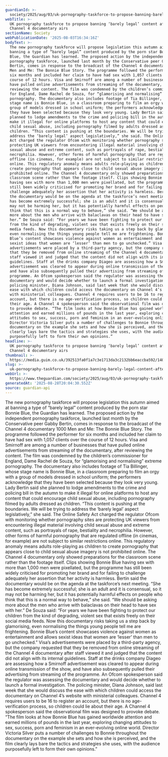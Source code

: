 ```yaml
---
guardianId: >-
  society/2025/aug/03/uk-pornography-taskforce-to-propose-banning-barely-legal-content-after-channel-4-documentary-airs
webTitle: >-
  UK pornography taskforce to propose banning ‘barely legal’ content after
  Channel 4 documentary airs
sectionName: Society
webPublicationDate: '2025-08-03T16:34:16Z'
bodyText: >-
  The new pornography taskforce will propose legislation this autumn aimed at
  banning a type of “barely legal” content produced by the porn star Bonnie
  Blue, the Guardian has learned. The proposed action by the independent
  pornography taskforce, launched last month by the Conservative peer Gabby
  Bertin, comes in response to the broadcast of the Channel 4 documentary 1000
  Men and Me: The Bonnie Blue Story. The programme followed the performer for
  six months and included her claim to have had sex with 1,057 clients over the
  course of 12 hours. Visa and Smirnoff are among a number of businesses that
  have pulled online advertisements from streaming of the documentary, after
  reviewing the content. The film was condemned by the children’s commissioner
  for England, Dame Rachel de Souza, for “glamorising and normalising” extreme
  pornography. The documentary also includes footage of Tia Billinger, whose
  stage name is Bonnie Blue, in a classroom preparing to film an orgy with a
  group of models dressed in school uniform; the performers acknowledge that
  they have been selected because they look very young. Lady Bertin said she
  planned to lodge amendments to the crime and policing bill in the autumn to
  make it illegal for online platforms to host any content that could encourage
  child sexual abuse, including pornography filmed by adults dressed as
  children. “This content is pushing at the boundaries. We will be trying to
  address the ‘barely legal’ aspect legislatively,” she said. The Online Safety
  Act charged the regulator Ofcom with monitoring whether pornography sites are
  protecting UK viewers from encountering illegal material involving child
  sexual abuse and extreme content, such as portrayals of rape, bestiality and
  necrophilia. However, other forms of harmful pornography that are regulated
  offline (in cinemas, for example) are not subject to similar restrictions
  online. This regulatory anomaly means adults role-playing as children to
  create pornography that appears close to child sexual abuse imagery is not
  prohibited online. The Channel 4 documentary only showed preparations for the
  classroom scene rather than the footage itself. Clips showing Bonnie Blue
  having sex with more than 1,000 men were pixellated, but the programme has
  still been widely criticised for promoting her brand and for failing to
  challenge adequately her assertion that her activity is harmless. Bertin said
  the documentary would be on the agenda at the taskforce’s next meeting. “She
  has become extremely successful; she is an adult and it is consensual, so it
  may not be harming her, but it has potentially harmful effects on people who
  think that this is a normal way to behave,” she said. “We should be asking
  more about the men who arrive with balaclavas on their head to have sex with
  her.” De Souza said: “For years we have been fighting to protect our children
  from the kind of degrading, violent sex that exists freely on their social
  media feeds. Now this documentary risks taking us a step back by glamorising,
  even normalising the things young people tell me are frightening. Bonnie
  Blue’s content showcases violence against women as entertainment and allows
  sexist ideas that women are ‘lesser’ than men to go unchecked.” Visa’s
  advertisements were placed by a third-party agency, but the company requested
  that they be removed from online streaming of the Channel 4 documentary after
  staff viewed it and judged that the content did not align with its internal
  guidelines. Staff at the drinks company Diageo are assessing how a Smirnoff
  advertisement was cleared to appear during online transmission of the show,
  and have also subsequently pulled their advertising from streaming of the
  programme. An Ofcom spokesperson said the regulator was assessing the
  documentary and would decide whether to launch a formal investigation. The
  policing minister, Diana Johnson, said last week that she would discuss the
  ease with which children could access the documentary on Channel 4’s website
  with ministerial colleagues. Channel 4 requires users to be 16 to register an
  account, but there is no age-verification process, so children could lie about
  their age. A Channel 4 spokesperson said the observational film was designed
  to provoke debate. “The film looks at how Bonnie Blue has gained worldwide
  attention and earned millions of pounds in the last year, exploring changing
  attitudes to sex, success, porn and feminism in an ever-evolving online world.
  Director Victoria Silver puts a number of challenges to Bonnie throughout the
  documentary on the example she sets and how she is perceived, and the film
  clearly lays bare the tactics and strategies she uses, with the audience
  purposefully left to form their own opinions.”
headline: >-
  UK pornography taskforce to propose banning ‘barely legal’ content after
  Channel 4 documentary airs
thumbnail: >-
  https://media.guim.co.uk/392513fa0f1a7c3e1713da3c2132bb6eaccba592/1401_412_5946_4757/500.jpg
slug: >-
  uk-pornography-taskforce-to-propose-banning-barely-legal-content-after-channel-4-documentary-airs
webUrl: >-
  https://www.theguardian.com/society/2025/aug/03/uk-pornography-taskforce-to-propose-banning-barely-legal-content-after-channel-4-documentary-airs
generatedAt: '2025-08-28T20:04:30.552Z'
source: guardian-api
---
```

The new pornography taskforce will propose legislation this autumn aimed at banning a type of “barely legal” content produced by the porn star Bonnie Blue, the Guardian has learned. The proposed action by the independent pornography taskforce, launched last month by the Conservative peer Gabby Bertin, comes in response to the broadcast of the Channel 4 documentary 1000 Men and Me: The Bonnie Blue Story. The programme followed the performer for six months and included her claim to have had sex with 1,057 clients over the course of 12 hours. Visa and Smirnoff are among a number of businesses that have pulled online advertisements from streaming of the documentary, after reviewing the content. The film was condemned by the children’s commissioner for England, Dame Rachel de Souza, for “glamorising and normalising” extreme pornography. The documentary also includes footage of Tia Billinger, whose stage name is Bonnie Blue, in a classroom preparing to film an orgy with a group of models dressed in school uniform; the performers acknowledge that they have been selected because they look very young. Lady Bertin said she planned to lodge amendments to the crime and policing bill in the autumn to make it illegal for online platforms to host any content that could encourage child sexual abuse, including pornography filmed by adults dressed as children. “This content is pushing at the boundaries. We will be trying to address the ‘barely legal’ aspect legislatively,” she said. The Online Safety Act charged the regulator Ofcom with monitoring whether pornography sites are protecting UK viewers from encountering illegal material involving child sexual abuse and extreme content, such as portrayals of rape, bestiality and necrophilia. However, other forms of harmful pornography that are regulated offline (in cinemas, for example) are not subject to similar restrictions online. This regulatory anomaly means adults role-playing as children to create pornography that appears close to child sexual abuse imagery is not prohibited online. The Channel 4 documentary only showed preparations for the classroom scene rather than the footage itself. Clips showing Bonnie Blue having sex with more than 1,000 men were pixellated, but the programme has still been widely criticised for promoting her brand and for failing to challenge adequately her assertion that her activity is harmless. Bertin said the documentary would be on the agenda at the taskforce’s next meeting. “She has become extremely successful; she is an adult and it is consensual, so it may not be harming her, but it has potentially harmful effects on people who think that this is a normal way to behave,” she said. “We should be asking more about the men who arrive with balaclavas on their head to have sex with her.” De Souza said: “For years we have been fighting to protect our children from the kind of degrading, violent sex that exists freely on their social media feeds. Now this documentary risks taking us a step back by glamorising, even normalising the things young people tell me are frightening. Bonnie Blue’s content showcases violence against women as entertainment and allows sexist ideas that women are ‘lesser’ than men to go unchecked.” Visa’s advertisements were placed by a third-party agency, but the company requested that they be removed from online streaming of the Channel 4 documentary after staff viewed it and judged that the content did not align with its internal guidelines. Staff at the drinks company Diageo are assessing how a Smirnoff advertisement was cleared to appear during online transmission of the show, and have also subsequently pulled their advertising from streaming of the programme. An Ofcom spokesperson said the regulator was assessing the documentary and would decide whether to launch a formal investigation. The policing minister, Diana Johnson, said last week that she would discuss the ease with which children could access the documentary on Channel 4’s website with ministerial colleagues. Channel 4 requires users to be 16 to register an account, but there is no age-verification process, so children could lie about their age. A Channel 4 spokesperson said the observational film was designed to provoke debate. “The film looks at how Bonnie Blue has gained worldwide attention and earned millions of pounds in the last year, exploring changing attitudes to sex, success, porn and feminism in an ever-evolving online world. Director Victoria Silver puts a number of challenges to Bonnie throughout the documentary on the example she sets and how she is perceived, and the film clearly lays bare the tactics and strategies she uses, with the audience purposefully left to form their own opinions.”
